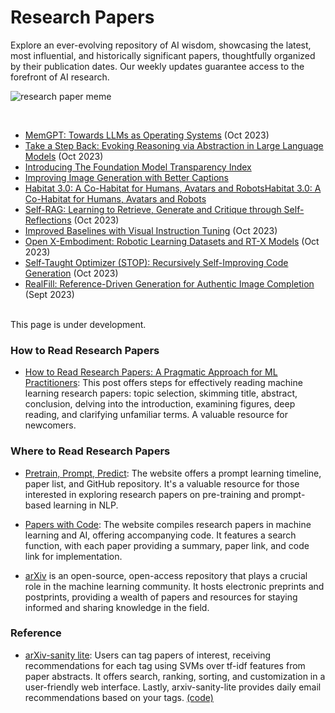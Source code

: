 # Research Papers

Explore an ever-evolving repository of AI wisdom, showcasing the latest, most influential, and historically significant papers, thoughtfully organized by their publication dates. Our weekly updates guarantee access to the forefront of AI research.

![research paper meme](/static/img/memes/r&dMeme.png)

<br />

- [MemGPT: Towards LLMs as Operating Systems](https://arxiv.org/abs/2310.08560) (Oct 2023)
- [Take a Step Back: Evoking Reasoning via Abstraction in Large Language Models](https://arxiv.org/abs//2310.06117) (Oct 2023)
- [Introducing The Foundation Model Transparency Index](https://hai.stanford.edu/news/introducing-foundation-model-transparency-index)
- [Improving Image Generation with Better Captions](https://cdn.openai.com/papers/dall-e-3.pdf)
- [Habitat 3.0: A Co-Habitat for Humans, Avatars and RobotsHabitat 3.0: A Co-Habitat for Humans, Avatars and Robots](https://aihabitat.org/habitat3/)
- [Self-RAG: Learning to Retrieve, Generate and Critique through Self-Reflections](https://selfrag.github.io/) (Oct 2023)
- [Improved Baselines with Visual Instruction Tuning](https://browse.arxiv.org/pdf/2310.03744.pdf) (Oct 2023)
- [Open X-Embodiment: Robotic Learning Datasets and RT-X Models](https://storage.googleapis.com/deepmind-media/DeepMind.com/Blog/scaling-up-learning-across-many-different-robot-types/Open_X_Embodiment__Robotic_Learning_Datasets_and_RT_X_Models.pdf) (Oct 2023)
- [Self-Taught Optimizer (STOP): Recursively Self-Improving Code Generation](https://arxiv.org/pdf/2310.02304.pdf) (Oct 2023)
- [RealFill: Reference-Driven Generation for Authentic Image Completion](https://arxiv.org/abs/2309.16668) (Sept 2023)


<br />
<Callout emoji="⚠️">This page is under development.</Callout>

### How to Read Research Papers

- [How to Read Research Papers: A Pragmatic Approach for ML Practitioners](https://developer.nvidia.com/blog/how-to-read-research-papers-a-pragmatic-approach-for-ml-practitioners/): This post offers steps for effectively reading machine learning research papers: topic selection, skimming title, abstract, conclusion, delving into the introduction, examining figures, deep reading, and clarifying unfamiliar terms. A valuable resource for newcomers.

### Where to Read Research Papers 

- [Pretrain, Prompt, Predict](http://pretrain.nlpedia.ai/): The website offers a prompt learning timeline, paper list, and GitHub repository. It's a valuable resource for those interested in exploring research papers on pre-training and prompt-based learning in NLP.

- [Papers with Code](https://paperswithcode.com/): The website compiles research papers in machine learning and AI, offering accompanying code. It features a search function, with each paper providing a summary, paper link, and code link for implementation.

- [arXiv](https://arxiv.org/) is an open-source, open-access repository that plays a crucial role in the machine learning community. It hosts electronic preprints and postprints, providing a wealth of papers and resources for staying informed and sharing knowledge in the field.

### Reference

- [arXiv-sanity lite](https://arxiv-sanity-lite.com/): Users can tag papers of interest, receiving recommendations for each tag using SVMs over tf-idf features from paper abstracts. It offers search, ranking, sorting, and customization in a user-friendly web interface. Lastly, arxiv-sanity-lite provides daily email recommendations based on your tags. [(code)](https://github.com/karpathy/arxiv-sanity-lite)
